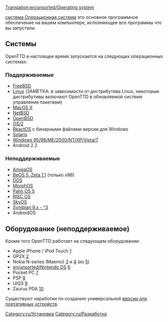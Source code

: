[[Translation:en/unsorted/Operating system]]

[https://www.wikipedia.org/wiki/ru:Операционная система Операционная система] это основное программное обеспечение на вашем компьютере, исполняющее все программы что вы запустили.

== Системы ==
OpenTTD в настоящее время запускается на следующих операционных системах:
=== Поддерживаемые ===
* [http://www.freshports.org/games/openttd/ FreeBSD]
* [http://sourceforge.net/project/showfiles.php?group_id=103924&package_id=111717 Linux] (ЗАМЕТКА: в зависимости от дистрибутива Linux, некоторые дистрибутивы включают OpenTTD в обновляемой системе управления пакетами) 
* [http://sourceforge.net/project/showfiles.php?group_id=103924&package_id=111717 MacOS X]
* [http://riksun.riken.go.jp/pub/pub/NetBSD/NetBSD-current/pkgsrc/games/openttd/ NetBSD]
* [http://www.openbsd.org/cgi-bin/cvsweb/ports/games/openttd/ OpenBSD]
* [http://sourceforge.net/project/showfiles.php?group_id=103924&package_id=111717 OS/2]
* [http://reactosde.re.funpic.de/catappdetail.php?cat=Games&appnr=146 ReactOS] с бинарными файлами версии для Windows
* [http://www.softagalleria.net/openttd-solaris.php Solaris]
* [http://sourceforge.net/project/showfiles.php?group_id=103924&package_id=111717 Windows 95/98/ME/2000/NT/XP/Vista/7]
* Android 2.2
=== Неподдерживаемые ===
* [http://www.os4depot.net/index.php?function=showfile&file=game/strategy/openttd.lha AmigaOS]
* [http://bebits.com/app/3810 BeOS 5, Zeta 1.1] (только x86)
* [[en/unsorted/OpenTTD DOS|DOS]]
* [http://sourceforge.net/project/showfiles.php?group_id=103924&package_id=111717 MorphOS]
* [http://www.esoftinteractive.com/openttd.html Palm OS 5]
* [http://www.riscos.info/index.php/OpenTTD RISC OS] 
* [http://www.tt-forums.net/viewtopic.php?t=8107 SkyOS] 
* [http://www.tt-forums.net/viewtopic.php?f=33&t=35942&st=0&sk=t&sd=a Symbian 9.x - ^3] 
* AndroidOS

== Оборудование (неподдерживаемое) ==
Кроме того OpenTTD работает на следующем оборудовании:
* Apple iPhone / iPod Touch [http://www.zodttd.com/wiki/index.php/OpenTTD.app]
* GP2X [http://wiki.gp2x.org/wiki/OpenTTD]
* Nokia N-series (Maemo) [http://myy.haaga-helia.fi/~a0702483/maemo/] и [http://www.tt-forums.net/viewtopic.php?f=33&t=36042] (из [http://openttd.toimii.net/maemo/])
* [[en/unsorted/Nintendo DS]] [http://www.tt-forums.net/viewtopic.php?f=33&t=35306]
* Pocket PC [http://www.esoftinteractive.com/openttd.html]
* PSP  [http://openttd.pc-workshop.da.ru/]
* UIQ3  [http://my-symbian.com/forum/viewtopic.php?t=30981]
* Zaurus PDA [http://zsi2.stonekeep.com/index.php?v=d&a=2127]

Существуют наработки по созданию универсальной [[en/portable device version|версии для портативных устройств]].


[[Category:ru/Установка]]
[[Category:ru/Разработка]]